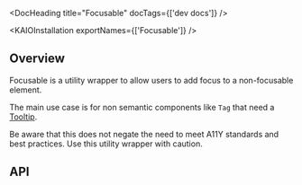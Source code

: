 
<Meta title="Components/Focusable/API Specification" of={exampleStories} />

<DocHeading title="Focusable" docTags={['dev docs']} />

<ResourceLinks
  sourceCode="https://github.com/cultureamp/kaizen-design-system/tree/main/packages/components/src/Focusable"
  className="mt-16 !mb-8"
/>

<KAIOInstallation exportNames={['Focusable']} />

## Overview

Focusable is a utility wrapper to allow users to add focus to a non-focusable element.

The main use case is for non semantic components like `Tag` that need a [Tooltip](/docs/overlays-tooltip-next-usage-guidelines--docs).

<Canvas className="mb-24" of={exampleStories.Playground} />

Be aware that this does not negate the need to meet A11Y standards and best practices. Use this
utility wrapper with caution.

## API

<Controls of={exampleStories.Playground} />
